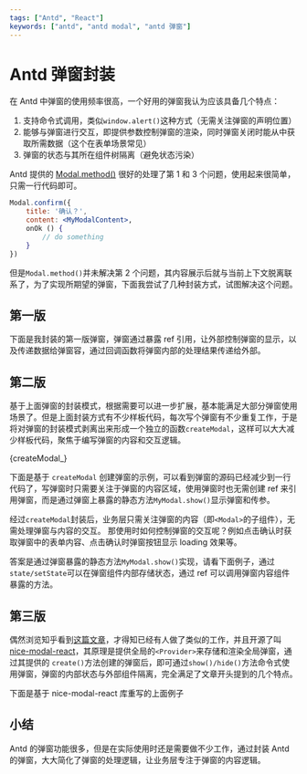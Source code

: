 ```yaml
---
tags: ["Antd", "React"]
keywords: ["antd", "antd modal", "antd 弹窗"]
---
```


# Antd 弹窗封装

在 Antd 中弹窗的使用频率很高，一个好用的弹窗我认为应该具备几个特点：
1. 支持命令式调用，类似`window.alert()`这种方式（无需关注弹窗的声明位置）
2. 能够与弹窗进行交互，即提供参数控制弹窗的渲染，同时弹窗关闭时能从中获取所需数据（这个在表单场景常见）
3. 弹窗的状态与其所在组件树隔离（避免状态污染）

Antd 提供的 [Modal.method()](<https://4x.ant.design/components/modal-cn/#Modal.method()>) 很好的处理了第 1 和 3 个问题，使用起来很简单，只需一行代码即可。

```jsx
Modal.confirm({
    title: '确认？',
    content: <MyModalContent>,
    onOk () {
        // do something
    }
})
```

但是`Modal.method()`并未解决第 2 个问题，其内容展示后就与当前上下文脱离联系了，为了实现所期望的弹窗，下面我尝试了几种封装方式，试图解决这个问题。

## 第一版

下面是我封装的第一版弹窗，弹窗通过暴露 ref 引用，让外部控制弹窗的显示，以及传递数据给弹窗容，通过回调函数将弹窗内部的处理结果传递给外部。


<Demo1/>

## 第二版

基于上面弹窗的封装模式，根据需要可以进一步扩展，基本能满足大部分弹窗使用场景了。但是上面封装方式有不少样板代码，每次写个弹窗有不少重复工作，于是将对弹窗的封装模式剥离出来形成一个独立的函数`createModal`，这样可以大大减少样板代码，聚焦于编写弹窗的内容和交互逻辑。



<CodeBlock language="tsx">{createModal_}</CodeBlock>

下面是基于 `createModal` 创建弹窗的示例，可以看到弹窗的源码已经减少到一行代码了，写弹窗时只需要关注于弹窗的内容区域，使用弹窗时也无需创建 ref 来引用弹窗，而是通过弹窗上暴露的静态方法`MyModal.show()`显示弹窗和传参。


<Demo2/>

经过`createModal`封装后，业务层只需关注弹窗的内容（即`<Modal>`的子组件），无需处理弹窗与内容的交互。 那使用时如何控制弹窗的交互呢？例如点击确认时获取弹窗中的表单内容、点击确认时弹窗按钮显示 loading 效果等。

答案是通过弹窗暴露的静态方法`MyModal.show()`实现，请看下面例子，通过 `state/setState`可以在弹窗组件内部存储状态，通过 ref 可以调用弹窗内容组件暴露的方法。


<Demo3/>

## 第三版

偶然浏览知乎看到[这篇文章](https://zhuanlan.zhihu.com/p/552965494)，才得知已经有人做了类似的工作，并且开源了叫 [nice-modal-react](https://github.com/eBay/nice-modal-react)，其原理是提供全局的`<Provider>`来存储和渲染全局弹窗，通过其提供的 `create()`方法创建的弹窗后，即可通过`show()/hide()`方法命令式使用弹窗，弹窗的内部状态与外部组件隔离，完全满足了文章开头提到的几个特点。

下面是基于 nice-modal-react 库重写的上面例子


<Demo4 />

## 小结

Antd 的弹窗功能很多，但是在实际使用时还是需要做不少工作，通过封装 Antd 的弹窗，大大简化了弹窗的处理逻辑，让业务层专注于弹窗的内容逻辑。
